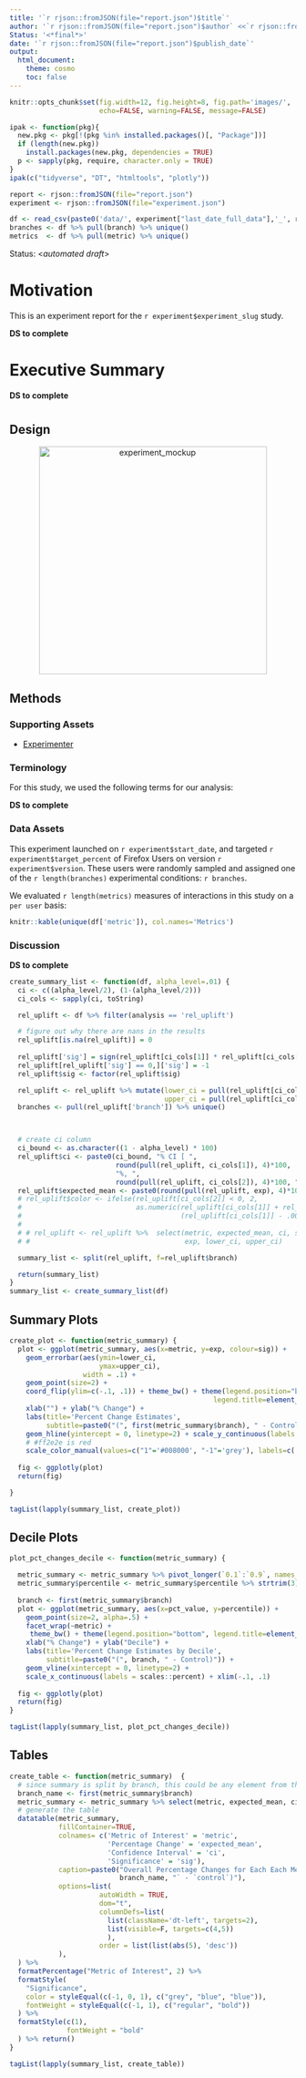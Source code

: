 ```yaml
---
title: '`r rjson::fromJSON(file="report.json")$title`'
author: '`r rjson::fromJSON(file="report.json")$author` <<`r rjson::fromJSON(file="report.json")$email`>>'
Status: '<*final*>'
date: '`r rjson::fromJSON(file="report.json")$publish_date`'
output:
  html_document:
    theme: cosmo
    toc: false
---
```

```r
knitr::opts_chunk$set(fig.width=12, fig.height=8, fig.path='images/',
                      echo=FALSE, warning=FALSE, message=FALSE)
```

```r
ipak <- function(pkg){
  new.pkg <- pkg[!(pkg %in% installed.packages()[, "Package"])]
  if (length(new.pkg))
    install.packages(new.pkg, dependencies = TRUE)
  p <- sapply(pkg, require, character.only = TRUE)
}
ipak(c("tidyverse", "DT", "htmltools", "plotly"))
```

```r
report <- rjson::fromJSON(file="report.json")
experiment <- rjson::fromJSON(file="experiment.json")
```

```r
df <- read_csv(paste0('data/', experiment["last_date_full_data"],'_', report['experiment_slug'], '.csv'))
branches <- df %>% pull(branch) %>% unique()
metrics  <- df %>% pull(metric) %>% unique()
```

Status: <*automated draft*>

# Motivation
This is an experiment report for the ``r experiment$experiment_slug`` study.

__DS to complete__

# Executive Summary

__DS to complete__


# {.tabset}

## Design
<p align="center"><img src=design.png width=400px alt='experiment_mockup'></p>


## Methods
### Supporting Assets
- [Experimenter](`r paste0('https://experimenter.services.mozilla.com/experiments/', experiment['experimenter_name'])`)

### Terminology

For this study, we used the following terms for our analysis:

__DS to complete__

### Data Assets
This experiment launched on `r experiment$start_date`, and targeted `r experiment$target_percent` of Firefox Users on version `r experiment$version`. These users were randomly sampled and assigned one of the `r length(branches)` experimental conditions: `r branches`.

We evaluated `r length(metrics)` measures of interactions in this study on a `per user` basis:

```r
knitr::kable(unique(df['metric']), col.names='Metrics')
```

### Discussion

__DS to complete__


```r
create_summary_list <- function(df, alpha_level=.01) {
  ci <- c((alpha_level/2), (1-(alpha_level/2)))
  ci_cols <- sapply(ci, toString)

  rel_uplift <- df %>% filter(analysis == 'rel_uplift')

  # figure out why there are nans in the results
  rel_uplift[is.na(rel_uplift)] = 0
  
  rel_uplift['sig'] = sign(rel_uplift[ci_cols[1]] * rel_uplift[ci_cols[2]])
  rel_uplift[rel_uplift['sig'] == 0,]['sig'] = -1
  rel_uplift$sig <- factor(rel_uplift$sig)

  rel_uplift <- rel_uplift %>% mutate(lower_ci = pull(rel_uplift[ci_cols[1]]),
                                      upper_ci = pull(rel_uplift[ci_cols[2]]))
  branches <- pull(rel_uplift['branch']) %>% unique()



  # create ci column
  ci_bound <- as.character((1 - alpha_level) * 100)
  rel_uplift$ci <- paste0(ci_bound, "% CI [ ",
                          round(pull(rel_uplift, ci_cols[1]), 4)*100,
                          "%, ",
                          round(pull(rel_uplift, ci_cols[2]), 4)*100, "% ]")
  rel_uplift$expected_mean <- paste0(round(pull(rel_uplift, exp), 4)*100, "%")
  # rel_uplift$color <- ifelse(rel_uplift[ci_cols[2]] < 0, 2,
  #                            as.numeric(rel_uplift[ci_cols[1]] + rel_uplift[ci_cols[2]] > rel_uplift[ci_cols[1]] &
  #                                       (rel_uplift[ci_cols[1]] - .00001) < 0))
  # 
  # # rel_uplift <- rel_uplift %>%  select(metric, expected_mean, ci, sig, branch,
  # #                                      exp, lower_ci, upper_ci)

  summary_list <- split(rel_uplift, f=rel_uplift$branch)

  return(summary_list)
}
summary_list <- create_summary_list(df)
```
## Summary Plots
```r
create_plot <- function(metric_summary) {
  plot <- ggplot(metric_summary, aes(x=metric, y=exp, colour=sig)) +
    geom_errorbar(aes(ymin=lower_ci,
                      ymax=upper_ci),
                  width = .1) +
    geom_point(size=2) +
    coord_flip(ylim=c(-.1, .1)) + theme_bw() + theme(legend.position="bottom",
                                                  legend.title=element_blank()) +
    xlab("") + ylab("% Change") +
    labs(title='Percent Change Estimates',
         subtitle=paste0("(", first(metric_summary$branch), " - Control), with 99% CIs")) +
    geom_hline(yintercept = 0, linetype=2) + scale_y_continuous(labels = function(x) paste0(x*100, "%")) +
    # #ff2e2e is red
    scale_color_manual(values=c("1"='#008000', "-1"='grey'), labels=c('1'="Reliable Change", '-1'="No Reliable Change"))
  
  fig <- ggplotly(plot)
  return(fig)

}
```

```r
tagList(lapply(summary_list, create_plot))
```

## Decile Plots
```r
plot_pct_changes_decile <- function(metric_summary) {

  metric_summary <- metric_summary %>% pivot_longer(`0.1`:`0.9`, names_to='percentile', values_to='pct_value')
  metric_summary$percentile <- metric_summary$percentile %>% strtrim(3) %>% as.numeric()
  
  branch <- first(metric_summary$branch)
  plot <- ggplot(metric_summary, aes(x=pct_value, y=percentile)) + 
    geom_point(size=2, alpha=.5) + 
    facet_wrap(~metric) +
     theme_bw() + theme(legend.position="bottom", legend.title=element_blank()) +
    xlab("% Change") + ylab("Decile") +
    labs(title='Percent Change Estimates by Decile',
         subtitle=paste0("(", branch, " - Control)")) +
    geom_vline(xintercept = 0, linetype=2) +
    scale_x_continuous(labels = scales::percent) + xlim(-.1, .1)
    
  fig <- ggplotly(plot)
  return(fig)
}
```
```r
tagList(lapply(summary_list, plot_pct_changes_decile))
```

## Tables
```r
create_table <- function(metric_summary)  {
  # since summary is split by branch, this could be any element from the column
  branch_name <- first(metric_summary$branch)
  metric_summary <- metric_summary %>% select(metric, expected_mean, ci, sig, branch)
  # generate the table
  datatable(metric_summary,
            fillContainer=TRUE,
            colnames= c('Metric of Interest' = 'metric',
                        'Percentage Change' = 'expected_mean',
                        'Confidence Interval' = 'ci',
                        'Significance' = 'sig'),
            caption=paste0("Overall Percentage Changes for Each Each Metric\n(`",
                           branch_name, "` - `control`)"),
            options=list(
                      autoWidth = TRUE,
                      dom="t",
                      columnDefs=list(
                        list(className='dt-left', targets=2),
                        list(visible=F, targets=c(4,5))
                        ),
                      order = list(list(abs(5), 'desc'))
            ),
  ) %>%
  formatPercentage("Metric of Interest", 2) %>%
  formatStyle(
    "Significance",
    color = styleEqual(c(-1, 0, 1), c("grey", "blue", "blue")),
    fontWeight = styleEqual(c(-1, 1), c("regular", "bold"))
  ) %>%
  formatStyle(c(1),
              fontWeight = "bold"
  ) %>% return()
}
```

```r
tagList(lapply(summary_list, create_table))
```
